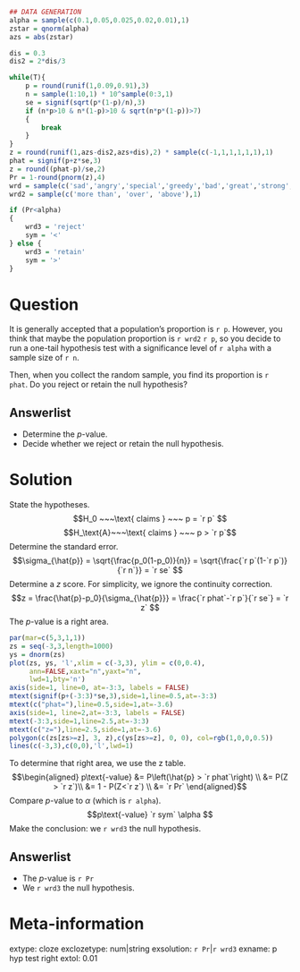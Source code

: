 ```r
## DATA GENERATION
alpha = sample(c(0.1,0.05,0.025,0.02,0.01),1)
zstar = qnorm(alpha)
azs = abs(zstar)

dis = 0.3
dis2 = 2*dis/3

while(T){
    p = round(runif(1,0.09,0.91),3)
    n = sample(1:10,1) * 10^sample(0:3,1)
    se = signif(sqrt(p*(1-p)/n),3)
    if (n*p>10 & n*(1-p)>10 & sqrt(n*p*(1-p))>7)
    {
        break
    }
}
z = round(runif(1,azs-dis2,azs+dis),2) * sample(c(-1,1,1,1,1,1),1)
phat = signif(p+z*se,3)
z = round((phat-p)/se,2)
Pr = 1-round(pnorm(z),4)
wrd = sample(c('sad','angry','special','greedy','bad','great','strong','happy','popular','cold'),1)
wrd2 = sample(c('more than', 'over', 'above'),1)

if (Pr<alpha)
{
    wrd3 = 'reject'
    sym = '<'
} else {
    wrd3 = 'retain'
    sym = '>'
}

```

Question
========

It is generally accepted that a population's proportion is `r p`. However, you think that maybe the population proportion is `r wrd2` `r p`, so you decide to run a one-tail hypothesis test with a significance level of `r alpha` with a sample size of `r n`.

Then, when you collect the random sample, you find its proportion is `r phat`. Do you reject or retain the null hypothesis?

Answerlist
--------
* Determine the $p$-value.
* Decide whether we reject or retain the null hypothesis.


Solution
========

State the hypotheses.
$$H_0 ~~~\text{ claims } ~~~ p = `r p` $$
$$H_\text{A}~~~\text{ claims } ~~~ p > `r p`$$
Determine the standard error.
$$\sigma_{\hat{p}} = \sqrt{\frac{p_0(1-p_0)}{n}} = \sqrt{\frac{`r p`(1-`r p`)}{`r n`}} = `r se` $$
Determine a $z$ score. For simplicity, we ignore the continuity correction.
$$z = \frac{\hat{p}-p_0}{\sigma_{\hat{p}}} = \frac{`r phat`-`r p`}{`r se`} = `r z` $$
The $p$-value is a right area.

```r
par(mar=c(5,3,1,1))
zs = seq(-3,3,length=1000)
ys = dnorm(zs)
plot(zs, ys, 'l',xlim = c(-3,3), ylim = c(0,0.4),
     ann=FALSE,xaxt="n",yaxt="n",
     lwd=1,bty='n')
axis(side=1, line=0, at=-3:3, labels = FALSE)
mtext(signif(p+(-3:3)*se,3),side=1,line=0.5,at=-3:3)
mtext(c("phat="),line=0.5,side=1,at=-3.6)
axis(side=1, line=2,at=-3:3, labels = FALSE)
mtext(-3:3,side=1,line=2.5,at=-3:3)
mtext(c("z="),line=2.5,side=1,at=-3.6)
polygon(c(zs[zs>=z], 3, z),c(ys[zs>=z], 0, 0), col=rgb(1,0,0,0.5))
lines(c(-3,3),c(0,0),'l',lwd=1)
```

To determine that right area, we use the z table.
$$\begin{aligned}
p\text{-value} &= P\left(\hat{p} > `r phat`\right) \\
               &= P(Z > `r z`)\\
               &= 1 - P(Z<`r z`) \\
               &= `r Pr` 
\end{aligned}$$
Compare $p$-value to $\alpha$ (which is `r alpha`).
$$p\text{-value} `r sym` \alpha $$
Make the conclusion: we `r wrd3` the null hypothesis.


Answerlist
--------
* The $p$-value is `r Pr`
* We `r wrd3` the null hypothesis.


Meta-information
============
extype: cloze
exclozetype: num|string
exsolution: `r Pr`|`r wrd3`
exname: p hyp test right
extol: 0.01
